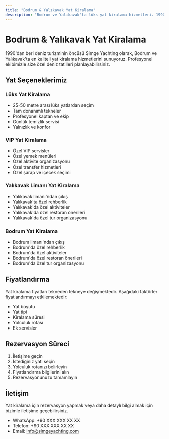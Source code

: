 ```yaml
---
title: "Bodrum & Yalıkavak Yat Kiralama"
description: "Bodrum ve Yalıkavak'ta lüks yat kiralama hizmetleri. 1990'dan beri deniz turizminin öncüsü Simge Yachting ile unutulmaz bir deniz tatili deneyin."
---
```


# Bodrum & Yalıkavak Yat Kiralama

1990'dan beri deniz turizminin öncüsü Simge Yachting olarak, Bodrum ve Yalıkavak'ta en kaliteli yat kiralama hizmetlerini sunuyoruz. Profesyonel ekibimizle size özel deniz tatilleri planlayabilirsiniz.

## Yat Seçeneklerimiz

### Lüks Yat Kiralama
- 25-50 metre arası lüks yatlardan seçim
- Tam donanımlı tekneler
- Profesyonel kaptan ve ekip
- Günlük temizlik servisi
- Yalnızlık ve konfor

### VIP Yat Kiralama
- Özel VIP servisler
- Özel yemek menüleri
- Özel aktivite organizasyonu
- Özel transfer hizmetleri
- Özel şarap ve içecek seçimi

### Yalıkavak Limanı Yat Kiralama
- Yalıkavak limanı'ndan çıkış
- Yalıkavak'ta özel rehberlik
- Yalıkavak'da özel aktiviteler
- Yalıkavak'da özel restoran önerileri
- Yalıkavak'da özel tur organizasyonu

### Bodrum Yat Kiralama
- Bodrum limanı'ndan çıkış
- Bodrum'da özel rehberlik
- Bodrum'da özel aktiviteler
- Bodrum'da özel restoran önerileri
- Bodrum'da özel tur organizasyonu

## Fiyatlandırma

Yat kiralama fiyatları tekneden tekneye değişmektedir. Aşağıdaki faktörler fiyatlandırmayı etkilemektedir:

- Yat boyutu
- Yat tipi
- Kiralama süresi
- Yolculuk rotası
- Ek servisler

## Rezervasyon Süreci

1. İletişime geçin
2. İstediğiniz yati seçin
3. Yolculuk rotanızı belirleyin
4. Fiyatlandırma bilgilerini alın
5. Rezervasyonunuzu tamamlayın

## İletişim

Yat kiralama için rezervasyon yapmak veya daha detaylı bilgi almak için bizimle iletişime geçebilirsiniz.

- WhatsApp: +90 XXX XXX XX XX
- Telefon: +90 XXX XXX XX XX
- Email: info@simgeyachting.com
